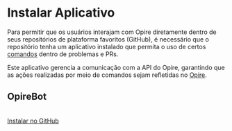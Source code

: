 
# Instalar Aplicativo

Para permitir que os usuários interajam com Opire diretamente dentro de seus repositórios de plataforma favoritos (GitHub), é necessário que o repositório tenha um aplicativo instalado que permita o uso de certos [comandos](/overview/commands) dentro de problemas e PRs.

Este aplicativo gerencia a comunicação com a API do Opire, garantindo que as ações realizadas por meio de comandos sejam refletidas no [Opire](https://app.opire.dev/).

## OpireBot
<br/>

<div style={{ display: 'grid', gridTemplateColumns: 'repeat(auto-fill, minmax(min(100%, 200px), 1fr))', gap: '2rem' }}>
    <a
        href="https://github.com/apps/opirebot/installations/new"
        target="_blank"
        style={{
            padding: '12px',
            background: 'linear-gradient(45deg, #12b886 0%, #1098ad 100%)',
            color: 'white',
            border: 'none',
            borderRadius: '5px',
            cursor: 'pointer',
            fontSize: '16px',
            display: 'flex',
            alignItems: 'center',
            fontWeight: 600,
            justifyContent: 'center',
        }}>
        <span style={{ display: 'flex', alignItems: 'center' }}>
            <IconBrandGithub style={{ marginRight: '10px' }} />
            <span>Instalar no GitHub</span>
        </span>
    </a>
</div>

<br/><br/>
